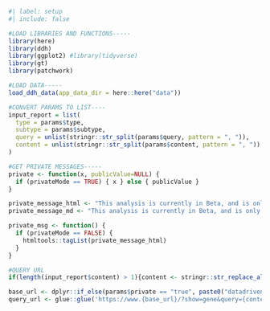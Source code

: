 ```r
#| label: setup
#| include: false

#LOAD LIBRARIES AND FUNCTIONS-----
library(here)
library(ddh)
library(ggplot2) #library(tidyverse)
library(gt)
library(patchwork)

#LOAD DATA-----
load_ddh_data(app_data_dir = here::here("data"))

#CONVERT PARAMS TO LIST----
input_report = list(
  type = params$type, 
  subtype = params$subtype, 
  query = unlist(stringr::str_split(params$query, pattern = ", ")), 
  content = unlist(stringr::str_split(params$content, pattern = ", "))
)

#GET PRIVATE MESSAGES-----
private <- function(x, publicValue=NULL) {
  if (privateMode == TRUE) { x } else { publicValue }
}

private_message_html <- "This analysis is currently in Beta, and is only available to premium subscribers. If you want to upgrade to support this project and access these data, subscribe at ', a(href = 'http://www.datadrivenhypothesis.com', 'datadrivenhypothesis.com')"
private_message_md <- "This analysis is currently in Beta, and is only available to premium subscribers. If you want to upgrade to support this project and access these data, subscribe at [datadrivenhypothesis.com](http://www.datadrivenhypothesis.com)"

private_msg <- function() {
  if (privateMode == FALSE) {
    htmltools::tagList(private_message_html) 
  }
}

#QUERY URL
if(length(input_report$content) > 1){content <- stringr::str_replace_all(params$content, pattern = " ", replacement = "%20")} else {content <- params$content}

base_url <- dplyr::if_else(params$private == "true", paste0("datadrivenhypothesis.com"), paste0("datadrivenhypothesis.org"))
query_url <- glue::glue('https://www.{base_url}/?show=gene&query={content}')

```
